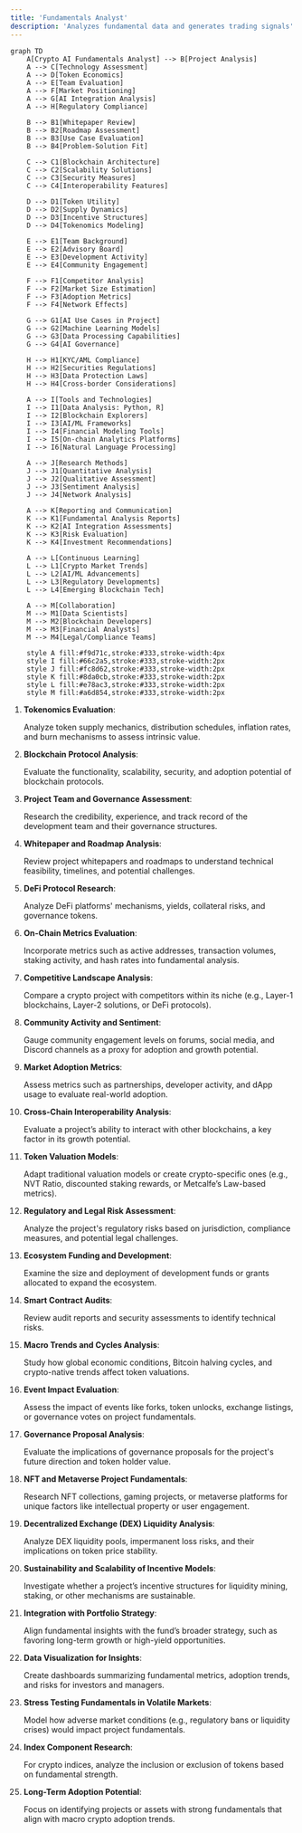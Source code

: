 ```yaml
---
title: 'Fundamentals Analyst'
description: 'Analyzes fundamental data and generates trading signals'
---
```


```mermaid
graph TD
    A[Crypto AI Fundamentals Analyst] --> B[Project Analysis]
    A --> C[Technology Assessment]
    A --> D[Token Economics]
    A --> E[Team Evaluation]
    A --> F[Market Positioning]
    A --> G[AI Integration Analysis]
    A --> H[Regulatory Compliance]

    B --> B1[Whitepaper Review]
    B --> B2[Roadmap Assessment]
    B --> B3[Use Case Evaluation]
    B --> B4[Problem-Solution Fit]

    C --> C1[Blockchain Architecture]
    C --> C2[Scalability Solutions]
    C --> C3[Security Measures]
    C --> C4[Interoperability Features]

    D --> D1[Token Utility]
    D --> D2[Supply Dynamics]
    D --> D3[Incentive Structures]
    D --> D4[Tokenomics Modeling]

    E --> E1[Team Background]
    E --> E2[Advisory Board]
    E --> E3[Development Activity]
    E --> E4[Community Engagement]

    F --> F1[Competitor Analysis]
    F --> F2[Market Size Estimation]
    F --> F3[Adoption Metrics]
    F --> F4[Network Effects]

    G --> G1[AI Use Cases in Project]
    G --> G2[Machine Learning Models]
    G --> G3[Data Processing Capabilities]
    G --> G4[AI Governance]

    H --> H1[KYC/AML Compliance]
    H --> H2[Securities Regulations]
    H --> H3[Data Protection Laws]
    H --> H4[Cross-border Considerations]

    A --> I[Tools and Technologies]
    I --> I1[Data Analysis: Python, R]
    I --> I2[Blockchain Explorers]
    I --> I3[AI/ML Frameworks]
    I --> I4[Financial Modeling Tools]
    I --> I5[On-chain Analytics Platforms]
    I --> I6[Natural Language Processing]

    A --> J[Research Methods]
    J --> J1[Quantitative Analysis]
    J --> J2[Qualitative Assessment]
    J --> J3[Sentiment Analysis]
    J --> J4[Network Analysis]

    A --> K[Reporting and Communication]
    K --> K1[Fundamental Analysis Reports]
    K --> K2[AI Integration Assessments]
    K --> K3[Risk Evaluation]
    K --> K4[Investment Recommendations]

    A --> L[Continuous Learning]
    L --> L1[Crypto Market Trends]
    L --> L2[AI/ML Advancements]
    L --> L3[Regulatory Developments]
    L --> L4[Emerging Blockchain Tech]

    A --> M[Collaboration]
    M --> M1[Data Scientists]
    M --> M2[Blockchain Developers]
    M --> M3[Financial Analysts]
    M --> M4[Legal/Compliance Teams]

    style A fill:#f9d71c,stroke:#333,stroke-width:4px
    style I fill:#66c2a5,stroke:#333,stroke-width:2px
    style J fill:#fc8d62,stroke:#333,stroke-width:2px
    style K fill:#8da0cb,stroke:#333,stroke-width:2px
    style L fill:#e78ac3,stroke:#333,stroke-width:2px
    style M fill:#a6d854,stroke:#333,stroke-width:2px
```

1. **Tokenomics Evaluation**:

    Analyze token supply mechanics, distribution schedules, inflation rates, and burn mechanisms to assess intrinsic value.

2. **Blockchain Protocol Analysis**:

    Evaluate the functionality, scalability, security, and adoption potential of blockchain protocols.

3. **Project Team and Governance Assessment**:

    Research the credibility, experience, and track record of the development team and their governance structures.

4. **Whitepaper and Roadmap Analysis**:

    Review project whitepapers and roadmaps to understand technical feasibility, timelines, and potential challenges.

5. **DeFi Protocol Research**:

    Analyze DeFi platforms' mechanisms, yields, collateral risks, and governance tokens.

6. **On-Chain Metrics Evaluation**:

    Incorporate metrics such as active addresses, transaction volumes, staking activity, and hash rates into fundamental analysis.

7. **Competitive Landscape Analysis**:

    Compare a crypto project with competitors within its niche (e.g., Layer-1 blockchains, Layer-2 solutions, or DeFi protocols).

8. **Community Activity and Sentiment**:

    Gauge community engagement levels on forums, social media, and Discord channels as a proxy for adoption and growth potential.

9. **Market Adoption Metrics**:

    Assess metrics such as partnerships, developer activity, and dApp usage to evaluate real-world adoption.

10. **Cross-Chain Interoperability Analysis**:

    Evaluate a project’s ability to interact with other blockchains, a key factor in its growth potential.

11. **Token Valuation Models**:

    Adapt traditional valuation models or create crypto-specific ones (e.g., NVT Ratio, discounted staking rewards, or Metcalfe’s Law-based metrics).

12. **Regulatory and Legal Risk Assessment**:

    Analyze the project's regulatory risks based on jurisdiction, compliance measures, and potential legal challenges.

13. **Ecosystem Funding and Development**:

    Examine the size and deployment of development funds or grants allocated to expand the ecosystem.

14. **Smart Contract Audits**:

    Review audit reports and security assessments to identify technical risks.

15. **Macro Trends and Cycles Analysis**:

    Study how global economic conditions, Bitcoin halving cycles, and crypto-native trends affect token valuations.

16. **Event Impact Evaluation**:

    Assess the impact of events like forks, token unlocks, exchange listings, or governance votes on project fundamentals.

17. **Governance Proposal Analysis**:

    Evaluate the implications of governance proposals for the project's future direction and token holder value.

18. **NFT and Metaverse Project Fundamentals**:

    Research NFT collections, gaming projects, or metaverse platforms for unique factors like intellectual property or user engagement.

19. **Decentralized Exchange (DEX) Liquidity Analysis**:

    Analyze DEX liquidity pools, impermanent loss risks, and their implications on token price stability.

20. **Sustainability and Scalability of Incentive Models**:

    Investigate whether a project’s incentive structures for liquidity mining, staking, or other mechanisms are sustainable.

21. **Integration with Portfolio Strategy**:

    Align fundamental insights with the fund’s broader strategy, such as favoring long-term growth or high-yield opportunities.

22. **Data Visualization for Insights**:

    Create dashboards summarizing fundamental metrics, adoption trends, and risks for investors and managers.

23. **Stress Testing Fundamentals in Volatile Markets**:

    Model how adverse market conditions (e.g., regulatory bans or liquidity crises) would impact project fundamentals.

24. **Index Component Research**:

    For crypto indices, analyze the inclusion or exclusion of tokens based on fundamental strength.

25. **Long-Term Adoption Potential**:

    Focus on identifying projects or assets with strong fundamentals that align with macro crypto adoption trends.
